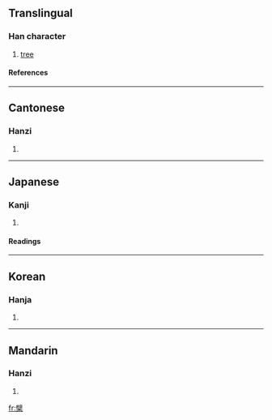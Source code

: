 ==Translingual==
===Han character===
{{Han char|rn=75|rad=木|as=13|sn=17|four=7090<sub>4</sub>|canj=尸十木 (SJD)}}
# [[tree]]
====References====
{{Han ref|kx=0557.040|dkj=15669|dj=0946.130|hdz=21306.020|uh=6A97|ud=27287|bh=C0D0|bd=49360}}

----
==Cantonese==
===Hanzi===
{{yue-hanzi|jyut=|y=baak3}}
# {{defn|Cantonese}}

----
==Japanese==
===Kanji===
{{ja-kanji|grade=|rs=木13}}
# {{defn|Japanese}} 
====Readings====
{{ja-readings|on=[[はく]] (haku), [[びゃく]] (byaku)|kun=[[きわだ]] (kiwada)}}

----
==Korean==
===Hanja===
{{ko-hanja|hangeul=벽|eumhun=|rv=byeok|mr=pyŏk|y=pyek}}
# {{defn|Korean}}

----
==Mandarin==
===Hanzi===
{{cmn-hanzi|pin=[[bò]] (bo4)|wg=po<sup>4</sup>}}
# {{defn|Mandarin}}

[[fr:檗]]